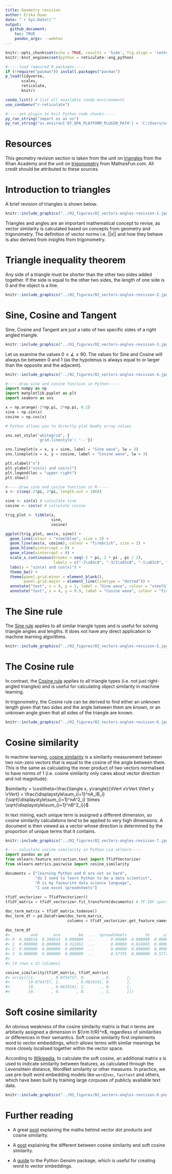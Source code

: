 ```yaml
---
title: Geometry revision     
author: Erika Duan  
date: "`r Sys.Date()`"  
output: 
  github_document:
    toc: TRUE
    pandoc_args: --webtex  
---
```


```r
knitr::opts_chunk$set(echo = TRUE, results = 'hide', fig.align = 'center')   
knitr::knit_engines$set(python = reticulate::eng_python)   
```

```r
#-----load required R packages-----
if (!require("pacman")) install.packages("pacman") 
p_load(tidyverse,
       scales,
       reticulate,
       knitr) 

conda_list() # list all available conda environments    
use_condaenv("r-reticulate")
```

```r
#-----set plugin to knit Python code chunks-----
py_run_string("import os as os")
py_run_string("os.environ['QT_QPA_PLATFORM_PLUGIN_PATH'] = 'C:/Users/user/Anaconda3/envs/r-reticulate/Library/plugins/platforms'")    
```


# Resources   

This geometry revision section is taken from the unit on [triangles](https://www.khanacademy.org/math/geometry-home/triangle-properties) from the Khan Academy and the unit on [trigonometry](https://www.mathsisfun.com/algebra/trigonometry-index.html) from MathsisFun.com. All credit should be attributed to these sources.           


# Introduction to triangles     

A brief revision of triangles is shown below. 

```r
knitr::include_graphics("../02_figures/02_vectors-angles-revision-1.jpg")   
```

Triangles and angles are an important mathematical concept to revise, as vector similarity is calculated based on concepts from geometry and trigonometry. The definition of vector norms i.e. $||x||$ and how they behave is also derived from insights from trigonometry.     


# Triangle inequality theorem      

Any side of a triangle must be shorter than the other two sides added together. If the side is equal to the other two sides, the length of one side is 0 and the object is a line.   

```r
knitr::include_graphics("../02_figures/02_vectors-angles-revision-2.jpg")   
```


# Sine, Cosine and Tangent    

Sine, Cosine and Tangent are just a ratio of two specific sides of a right angled triangle. 

```r
knitr::include_graphics("../02_figures/02_vectors-angles-revision-3.jpg")   
```

Let us examine the values $0\leq \measuredangle \leq 90$. The values for Sine and Cosine will always be between 0 and 1 (as the hypotenus is always equal to or larger than the opposite and the adjacent).  

```r
knitr::include_graphics("../02_figures/02_vectors-angles-revision-4.jpg")   
```

```python
#-----draw sine and cosine function in Python-----   
import numpy as np
import matplotlib.pyplot as plt
import seaborn as sns  

x = np.arange(-2*np.pi, 2*np.pi, 0.1) 
sine = np.sin(x)
cosine = np.cos(x)

# Python allows you to directly plot NumPy array values  

sns.set_style('whitegrid', {
              'grid.linestyle': '--'})

sns.lineplot(x = x, y = sine, label = "Sine wave", lw = 3)
sns.lineplot(x = x, y = cosine, label = "Cosine wave", lw = 3)

plt.xlabel("x")  
plt.ylabel("sin(x) and cos(x)")
plt.legend(loc = "upper right")
plt.show()
```


```r
#-----draw sine and cosine function in R-----
x <- c(seq(-2*pi, 2*pi, length.out = 100))

sine <- sin(x) # calculate sine
cosine <- cos(x) # calculate cosine  

trig_plot <- tibble(x,
                    sine,
                    cosine)  

ggplot(trig_plot, aes(x, sine)) +
  geom_line(colour = "steelblue", size = 2) +
  geom_line(aes(x, cosine), colour = "firebrick", size = 2) +
  geom_hline(yintercept = 0) + 
  geom_vline(xintercept = 0) +  
  scale_x_continuous(breaks = seq(-2 * pi, 2 * pi , pi / 2),
                     labels = c("-2\u03c0", "-3/2\u03c0", "-1\u03c0", "-1/2\u03c0", "0", "1/2\u03c0", "1\u03c0", "3/2\u03c0", "2\u03c0")) + 
  labs(y = "sin(x) and cos(x)") +   
  theme_bw() + 
  theme(panel.grid.minor = element_blank(),
        panel.grid.major = element_line(linetype = "dotted")) +
  annotate("text", x = 4, y = 1, label = "Sine wave", colour = "steelblue") +
  annotate("text", x = 4, y = 0.9, label = "Cosine wave", colour = "firebrick")
```


# The Sine rule  

The [Sine rule](https://www.mathsisfun.com/algebra/trig-sine-law.html) applies to all similar triangle types and is useful for solving triangle angles and lengths. It does not have any direct application to machine learning algorithms.   

```r
knitr::include_graphics("../02_figures/02_vectors-angles-revision-5.jpg")   
```


# The Cosine rule  

In contrast, the [Cosine rule](https://www.mathsisfun.com/algebra/trig-cosine-law.html) applies to all triangle types (i.e. not just right-angled triangles) and is useful for calculating object similarity in machine learning.       

In trigonometry, the Cosine rule can be derived to find either an unknown length given that two sides and the angle between them are known, or an unknown angle given that all sides of the triangle are known.     

```r
knitr::include_graphics("../02_figures/02_vectors-angles-revision-6.jpg")   
```


# Cosine similarity  

In machine learning, [cosine similarity](https://en.wikipedia.org/wiki/Cosine_similarity) is a similarity measurement between two non-zero vectors that is equal to the cosine of the angle between them. This is the same as calculating the inner product of two vectors normalised to have norms of 1 (i.e. cosine similarity only cares about vector direction and not magnitude).    

$similarity = \cos\theta=\frac{\langle x, y\rangle}{\lVert x\rVert \lVert y \rVert} = \frac{\displaystyle\sum_{i=1}^nA_iB_i}{\sqrt{\displaystyle\sum_{i=1}^nA^2_i} \times \sqrt{\displaystyle\sum_{i=1}^nB^2_i}}$   

In text mining, each unique term is assigned a different dimension, so cosine similarity calculations tend to be applied to very high dimensions. A document is then viewed as a vector whose direction is determined by the proportion of unique terms that it contains.     

```r
knitr::include_graphics("../02_figures/02_vectors-angles-revision-7.jpg")   
```

```python
#-----calculate cosine similarity in Python via sklearn----- 
import pandas as pd
from sklearn.feature_extraction.text import TfidfVectorizer 
from sklearn.metrics.pairwise import cosine_similarity

documents = ["learning Python and R are not so hard",
             "do I need to learn Python to be a data scientist",
             "R is my favourite data science language",
             "I use excel spreadsheets"]
             
tfidf_vectorizer = TfidfVectorizer()
tfidf_matrix = tfidf_vectorizer.fit_transform(documents) # TF-IDF sparse matrix

doc_term_matrix = tfidf_matrix.todense()
doc_term_df = pd.DataFrame(doc_term_matrix,
                           columns = tfidf_vectorizer.get_feature_names())

doc_term_df
#>         and       are        be  ...  spreadsheets        to      use
#> 0  0.388614  0.388614  0.000000  ...       0.00000  0.000000  0.00000
#> 1  0.000000  0.000000  0.312451  ...       0.00000  0.624903  0.00000
#> 2  0.000000  0.000000  0.000000  ...       0.00000  0.000000  0.00000
#> 3  0.000000  0.000000  0.000000  ...       0.57735  0.000000  0.57735
#> 
#> [4 rows x 22 columns]

cosine_similarity(tfidf_matrix, tfidf_matrix)
#> array([[1.       , 0.0754757, 0.       , 0.       ],
#>        [0.0754757, 1.       , 0.0819141, 0.       ],
#>        [0.       , 0.0819141, 1.       , 0.       ],
#>        [0.       , 0.       , 0.       , 1.       ]])
```


# Soft cosine similarity      

An obvious weakness of the cosine similarity matrix is that $n$ terms are arbitarily assigned a dimension in ${\rm I\!R}^n$, regardless of similarities or differences in their semantics. Soft cosine similarity first implements word to vector embeddings, which allows terms with similar meanings be more closely localised together within the vector space.     

According to [Wikipedia](https://en.wikipedia.org/wiki/Cosine_similarity#Soft_cosine_measure), to calculate the soft cosine, an additional matrix $s$ is used to indicate similarity between features, as calculated through the Levenshtein distance, WordNet similarity or other measures. In practice, we use pre-built word embedding models like `word2vec`, `fasttext` and others, which have been built by training large corpuses of publicly available text data.      

```r
knitr::include_graphics("../02_figures/02_vectors-angles-revision-8.png")   
```


# Further reading  

+ A great [post](https://blog.christianperone.com/2013/09/machine-learning-cosine-similarity-for-vector-space-models-part-iii/) explaining the maths behind vector dot products and cosine similarity.      

+ A [post](https://www.machinelearningplus.com/nlp/cosine-similarity/) explaining the different between cosine similarity and soft cosine similarity.    

+ A [guide](https://www.machinelearningplus.com/nlp/gensim-tutorial/) to the Python Gensim package, which is useful for creating word to vector embeddings.     